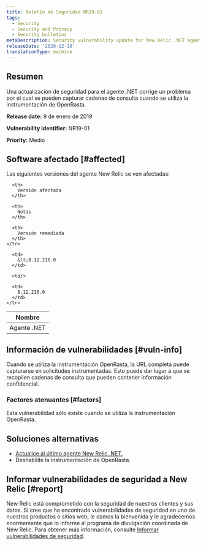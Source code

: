 ```yaml
---
title: Boletín de Seguridad NR19-01
tags:
  - Security
  - Security and Privacy
  - Security bulletins
metaDescription: Security vulnerability update for New Relic .NET agent.
releaseDate: '2020-12-10'
translationType: machine
---
```


## Resumen

Una actualización de seguridad para el agente .NET corrige un problema por el cual se pueden capturar cadenas de consulta cuando se utiliza la instrumentación de OpenRasta.

<DoNotTranslate>**Release date:**</DoNotTranslate> 9 de enero de 2019

<DoNotTranslate>**Vulnerability identifier:**</DoNotTranslate> NR19-01

<DoNotTranslate>**Priority:**</DoNotTranslate> Medio

## Software afectado [#affected]

Las siguientes versiones del agente New Relic se ven afectadas:

<table>
  <thead>
    <tr>
      <th>
        Nombre
      </th>

      <th>
        Versión afectada
      </th>

      <th>
        Notas
      </th>

      <th>
        Versión remediada
      </th>
    </tr>
  </thead>

  <tbody>
    <tr>
      <td>
        Agente .NET
      </td>

      <td>
        &lt;8.12.216.0
      </td>

      <td/>

      <td>
        8.12.216.0
      </td>
    </tr>
  </tbody>
</table>

## Información de vulnerabilidades [#vuln-info]

Cuando se utiliza la instrumentación OpenRasta, la URL completa puede capturarse en solicitudes instrumentadas. Esto puede dar lugar a que se recopilen cadenas de consulta que pueden contener información confidencial.

### Factores atenuantes [#factors]

Esta vulnerabilidad sólo existe cuando se utiliza la instrumentación OpenRasta.

## Soluciones alternativas

* [Actualice al último agente New Relic .NET.](/docs/agents/net-agent/installation/update-net-agent)
* Deshabilite la instrumentación de OpenRasta.

## Informar vulnerabilidades de seguridad a New Relic [#report]

New Relic está comprometido con la seguridad de nuestros clientes y sus datos. Si cree que ha encontrado vulnerabilidades de seguridad en uno de nuestros productos o sitios web, le damos la bienvenida y le agradecemos enormemente que lo informe al programa de divulgación coordinada de New Relic. Para obtener más información, consulte [Informar vulnerabilidades de seguridad](/docs/security/new-relic-security/data-privacy/reporting-security-vulnerabilities).